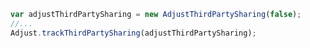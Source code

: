 ```jsx "false"
var adjustThirdPartySharing = new AdjustThirdPartySharing(false);
//...
Adjust.trackThirdPartySharing(adjustThirdPartySharing);
```

